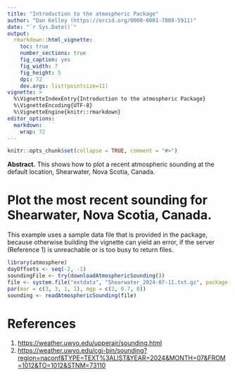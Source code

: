 ```yaml
---
title: "Introduction to the atmospheric Package"
author: "Dan Kelley (https://orcid.org/0000-0001-7808-5911)"
date: "`r Sys.Date()`"
output:
  rmarkdown::html_vignette:
    toc: true
    number_sections: true
    fig_caption: yes
    fig_width: 7
    fig_height: 5
    dpi: 72
    dev.args: list(pointsize=11)
vignette: >
  %\VignetteIndexEntry{Introduction to the atmospheric Package}
  %\VignetteEncoding{UTF-8}
  %\VignetteEngine{knitr::rmarkdown}
editor_options:
  markdown:
    wrap: 72
---
```



```r
knitr::opts_chunk$set(collapse = TRUE, comment = "#>")
```

**Abstract.** This shows how to plot a recent atmospheric sounding at the
default location, Shearwater, Nova Scotia, Canada.


# Plot the most recent sounding for Shearwater, Nova Scotia, Canada.


This example uses a sample data file that is provided in the package, because
otherwise building the vignette can yield an error, if the server (Reference 1)
is unreachable or is too busy to return files.

```r
library(atmosphere)
dayOffsets <- seq(-2, -1)
soundingFile <- try(downloadAtmosphericSounding())
file <- system.file("extdata", "Shearwater_2024-07-11.txt.gz", package = "atmosphere")
par(mar = c(3, 3, 1, 1), mgp = c(2, 0.7, 0))
sounding <- readAtmosphericSounding(file)
```

# References

1. <https://weather.uwyo.edu/upperair/sounding.html>
2. <https://weather.uwyo.edu/cgi-bin/sounding?region=naconf&TYPE=TEXT%3ALIST&YEAR=2024&MONTH=07&FROM=1012&TO=1012&STNM=73110>

